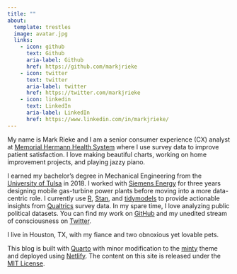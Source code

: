 ```yaml
---
title: ""
about: 
  template: trestles
  image: avatar.jpg
  links: 
    - icon: github
      text: Github
      aria-label: Github
      href: https://github.com/markjrieke
    - icon: twitter
      text: twitter
      aria-label: twitter
      href: https://twitter.com/markjrieke
    - icon: linkedin
      text: LinkedIn
      aria-label: LinkedIn
      href: https://www.linkedin.com/in/markjrieke/
---
```


My name is Mark Rieke and I am a senior consumer experience (CX) analyst at [Memorial Hermann Health System](https://www.memorialhermann.org/) where I use survey data to improve patient satisfaction. I love making beautiful charts, working on home improvement projects, and playing jazzy piano. 

I earned my bachelor's degree in Mechanical Engineering from the [University of Tulsa](https://utulsa.edu/) in 2018. I worked with [Siemens Energy](https://www.siemens-energy.com/us/en.html) for three years designing mobile gas-turbine power plants before moving into a more data-centric role. I currently use [R](https://www.r-project.org/), [Stan](https://mc-stan.org/), and [tidymodels](https://www.tidymodels.org/) to provide actionable insights from [Qualtrics](https://www.qualtrics.com/) survey data. In my spare time, I love analyzing public political datasets. You can find my work on [GitHub](https://github.com/markjrieke) and my unedited stream of consciousness on [Twitter](https://twitter.com/markjrieke). 

I live in Houston, TX, with my fiance and two obnoxious yet lovable pets.

This blog is built with [Quarto](https://quarto.org/) with minor modification to the [minty](https://bootswatch.com/minty/) theme and deployed using [Netlify](https://www.netlify.com/). The content on this site is released under the [MIT License](https://github.com/markjrieke/thedatadiary.net/blob/master/LICENSE).


